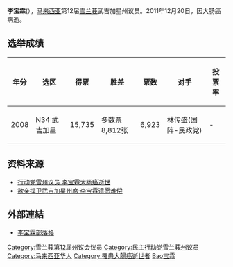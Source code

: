 {{Infobox Officeholder
| honorific-prefix = 
| name = 李宝霖
| othername=Edward Lee<small></small>
| image =
| width = 
| caption = 
| parliament = 雪兰莪州立法议员
| order = 
| constituency_MP= 武吉加星
| term_start       = 2008年3月8日
| term_end         = 2011年12月20日
| governor         = 
| predecessor      = 
| successor        = 
| office2 = 
| term_start2 = 
| term_end2 =
| predecessor2 = 
| successor2 =
| constituency2 = 
| majority2=
| constituency3 = 
| term_start3= 
| term_end3= 
| predecessor3 = 
| successor3 =
| office4 = 
| term_start4 = 
| term_end4 =
| predecessor4 = 
| successor4 =
| constituency4 = 
| majority4 = 
| office5 = 
| term_start5 = 
| term_end5 =
| predecessor5 = 
| successor5 =
| majority5 = 
| birth_date = 1947年
| birth_place = [[File:Flag_of_Malaya.svg|25px]][[马来亚联合邦|马来亚]] 
| residence = [[雪兰莪州|雪兰莪州]]
| death_date =2011年12月20日
| death_place =
| nationality = {{MYS}}
| party = {{民行党}}
| otherparty=
| religion = 
| majority = 
| relatives = 
| spouse = 李月榕
| children = 3人
| website = 
| footnotes = 
| sex = [[男|男]]
| profession = 
| occupation = 
| alma_mater = 
}}

'''李宝霖'''({{bd|1947年||2011年|12月20日|catIdx=Li李宝霖}}），[[马来西亚|马来西亚]]第12届[[雪兰莪|雪兰莪]]武吉加星州议员。2011年12月20日，因大肠癌病逝。

==选举成绩==
{| class="wikitable"
! 年分  !! 选区!! 得票 !! 胜差 !! 票数 !! 对手 !! 投票率
|-
| 2008 || N34 武吉加星 || 15,735|| 多数票8,812张 || 6,923||林传盛(国阵-民政党) || - 
|}

==资料来源==
*[https://web.archive.org/web/20120114083227/http://www.chinapress.com.my/node/278834 行动党雪州议员 李宝霖大肠癌逝世]
*[http://www.guangming.com.my/node/121966 欲亲捍卫武吉加星州席‧李宝霖遗愿难偿] {{Wayback|url=http://www.guangming.com.my/node/121966 |date=20160305045826 }}

== 外部連結 ==
* [http://edwardleepj.blogspot.com/ 李宝霖部落格] {{Wayback|url=http://edwardleepj.blogspot.com/ |date=20210309190529 }}

{{DEFAULTSORT:Li李宝霖}}
[[Category:雪兰莪第12届州议会议员|Category:雪兰莪第12届州议会议员]]
[[Category:民主行动党雪兰莪州议员|Category:民主行动党雪兰莪州议员]]
[[Category:马来西亚华人|Category:马来西亚华人]]
[[Category:罹患大腸癌逝世者|Category:罹患大腸癌逝世者]]
[[Category:李姓|Bao宝霖]]